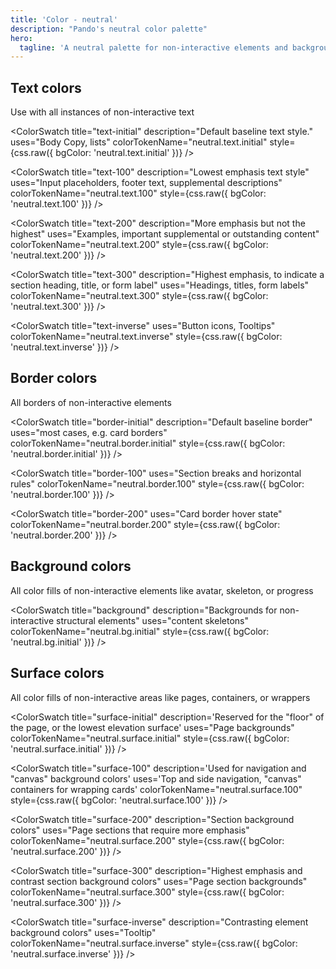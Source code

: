 ```yaml
---
title: 'Color - neutral'
description: "Pando's neutral color palette"
hero:
  tagline: 'A neutral palette for non-interactive elements and backgrounds.'
---
```




## Text colors

Use with all instances of non-interactive text

<ColorSwatch
  title="text-initial"
  description="Default baseline text style."
  uses="Body Copy, lists"
  colorTokenName="neutral.text.initial"
  style={css.raw({ bgColor: 'neutral.text.initial' })}
/>

<ColorSwatch
  title="text-100"
  description="Lowest emphasis text style"
  uses="Input placeholders, footer text, supplemental descriptions"
  colorTokenName="neutral.text.100"
  style={css.raw({ bgColor: 'neutral.text.100' })}
/>

<ColorSwatch
  title="text-200"
  description="More emphasis but not the highest"
  uses="Examples, important supplemental or outstanding content"
  colorTokenName="neutral.text.200"
  style={css.raw({ bgColor: 'neutral.text.200' })}
/>

<ColorSwatch
  title="text-300"
  description="Highest emphasis, to indicate a section heading, title, or form label"
  uses="Headings, titles, form labels"
  colorTokenName="neutral.text.300"
  style={css.raw({ bgColor: 'neutral.text.300' })}
/>

<ColorSwatch
  title="text-inverse"
  uses="Button icons, Tooltips"
  colorTokenName="neutral.text.inverse"
  style={css.raw({ bgColor: 'neutral.text.inverse' })}
/>

## Border colors

All borders of non-interactive elements

<ColorSwatch
  title="border-initial"
  description="Default baseline border"
  uses="most cases, e.g. card borders"
  colorTokenName="neutral.border.initial"
  style={css.raw({ bgColor: 'neutral.border.initial' })}
/>

<ColorSwatch
  title="border-100"
  uses="Section breaks and horizontal rules"
  colorTokenName="neutral.border.100"
  style={css.raw({ bgColor: 'neutral.border.100' })}
/>

<ColorSwatch
  title="border-200"
  uses="Card border hover state"
  colorTokenName="neutral.border.200"
  style={css.raw({ bgColor: 'neutral.border.200' })}
/>

## Background colors

All color fills of non-interactive elements like avatar, skeleton, or progress

<ColorSwatch
  title="background"
  description="Backgrounds for non-interactive structural elements"
  uses="content skeletons"
  colorTokenName="neutral.bg.initial"
  style={css.raw({ bgColor: 'neutral.bg.initial' })}
/>

## Surface colors

All color fills of non-interactive areas like pages, containers, or wrappers

<ColorSwatch
  title="surface-initial"
  description='Reserved for the "floor" of the page, or the lowest elevation surface'
  uses="Page backgrounds"
  colorTokenName="neutral.surface.initial"
  style={css.raw({ bgColor: 'neutral.surface.initial' })}
/>

<ColorSwatch
  title="surface-100"
  description='Used for navigation and "canvas" background colors'
  uses='Top and side navigation, "canvas" containers for wrapping cards'
  colorTokenName="neutral.surface.100"
  style={css.raw({ bgColor: 'neutral.surface.100' })}
/>

<ColorSwatch
  title="surface-200"
  description="Section background colors"
  uses="Page sections that require more emphasis"
  colorTokenName="neutral.surface.200"
  style={css.raw({ bgColor: 'neutral.surface.200' })}
/>

<ColorSwatch
  title="surface-300"
  description="Highest emphasis and contrast section background colors"
  uses="Page section backgrounds"
  colorTokenName="neutral.surface.300"
  style={css.raw({ bgColor: 'neutral.surface.300' })}
/>

<ColorSwatch
  title="surface-inverse"
  description="Contrasting element background colors"
  uses="Tooltip"
  colorTokenName="neutral.surface.inverse"
  style={css.raw({ bgColor: 'neutral.surface.inverse' })}
/>
